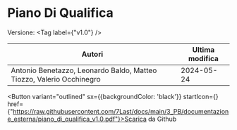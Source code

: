 

# Piano Di Qualifica

Versione: <Tag label={"v1.0"} />



|                               Autori                               |Ultima modifica|
|--------------------------------------------------------------------|---------------|
|Antonio Benetazzo, Leonardo Baldo, Matteo Tiozzo, Valerio Occhinegro|   2024-05-24  |

<Button variant="outlined" sx={{backgroundColor: 'black'}} startIcon={<GithubIcon />} href={"https://raw.githubusercontent.com/7Last/docs/main/3_PB/documentazione_esterna/piano_di_qualifica_v1.0.pdf"}>Scarica da Github</Button>